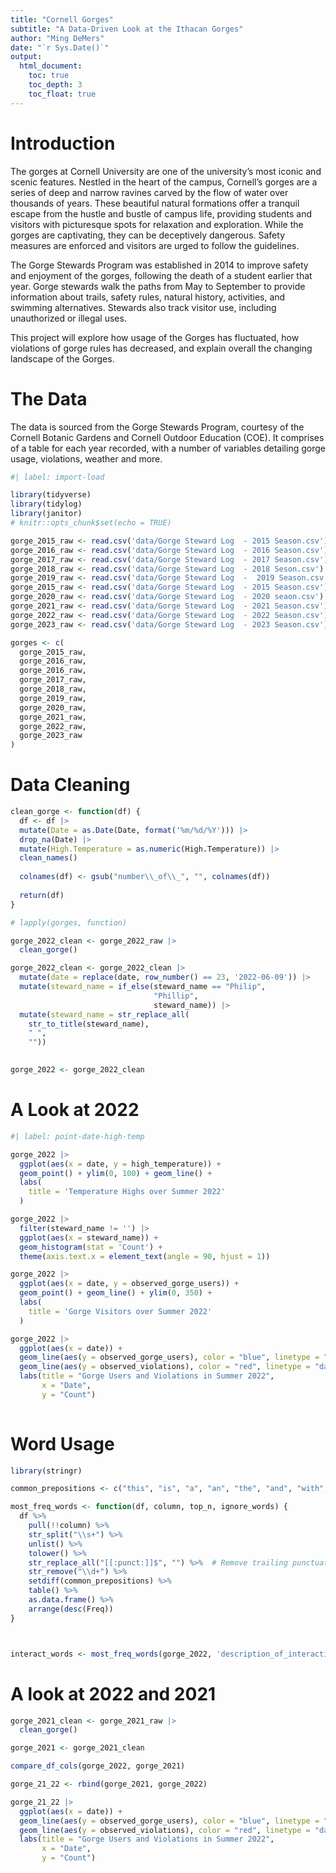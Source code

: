 ```yaml
---
title: "Cornell Gorges"
subtitle: "A Data-Driven Look at the Ithacan Gorges"
author: "Ming DeMers"
date: "`r Sys.Date()`"
output: 
  html_document:
    toc: true
    toc_depth: 3
    toc_float: true
---
```


# Introduction

The gorges at Cornell University are one of the university's most iconic and scenic features. Nestled in the heart of the campus, Cornell's gorges are a series of deep and narrow ravines carved by the flow of water over thousands of years. These beautiful natural formations offer a tranquil escape from the hustle and bustle of campus life, providing students and visitors with picturesque spots for relaxation and exploration. While the gorges are captivating, they can be deceptively dangerous. Safety measures are enforced and visitors are urged to follow the guidelines. 

The Gorge Stewards Program was established in 2014 to improve safety and enjoyment of the gorges, following the death of a student earlier that year. Gorge stewards walk the paths from May to September to provide information about trails, safety rules, natural history, activities, and swimming alternatives. Stewards also track visitor use, including unauthorized or illegal uses.

This project will explore how usage of the Gorges has fluctuated, how violations of gorge rules has decreased, and explain overall the changing landscape of the Gorges.

# The Data

The data is sourced from the Gorge Stewards Program, courtesy of the Cornell Botanic Gardens and Cornell Outdoor Education (COE). It comprises of a table for each year recorded, with a number of variables detailing gorge usage, violations, weather and more. 

```r
#| label: import-load

library(tidyverse)
library(tidylog)
library(janitor)
# knitr::opts_chunk$set(echo = TRUE)

gorge_2015_raw <- read.csv('data/Gorge Steward Log  - 2015 Season.csv')
gorge_2016_raw <- read.csv('data/Gorge Steward Log  - 2016 Season.csv')
gorge_2017_raw <- read.csv('data/Gorge Steward Log  - 2017 Season.csv')
gorge_2018_raw <- read.csv('data/Gorge Steward Log  - 2018 Seson.csv')
gorge_2019_raw <- read.csv('data/Gorge Steward Log  -  2019 Season.csv')
gorge_2015_raw <- read.csv('data/Gorge Steward Log  - 2015 Season.csv')
gorge_2020_raw <- read.csv('data/Gorge Steward Log  - 2020 seaon.csv')
gorge_2021_raw <- read.csv('data/Gorge Steward Log  - 2021 Season.csv')
gorge_2022_raw <- read.csv('data/Gorge Steward Log  - 2022 Season.csv')
gorge_2023_raw <- read.csv('data/Gorge Steward Log  - 2023 Season.csv')

gorges <- c(
  gorge_2015_raw,
  gorge_2016_raw,
  gorge_2016_raw,
  gorge_2017_raw,
  gorge_2018_raw,
  gorge_2019_raw,
  gorge_2020_raw,
  gorge_2021_raw,
  gorge_2022_raw,
  gorge_2023_raw
)

```

# Data Cleaning

```r

clean_gorge <- function(df) {
  df <- df |>
  mutate(Date = as.Date(Date, format('%m/%d/%Y'))) |>
  drop_na(Date) |>
  mutate(High.Temperature = as.numeric(High.Temperature)) |> 
  clean_names()
  
  colnames(df) <- gsub("number\\_of\\_", "", colnames(df))
  
  return(df)
}

# lapply(gorges, function)

gorge_2022_clean <- gorge_2022_raw |>
  clean_gorge() 

gorge_2022_clean <- gorge_2022_clean |>
  mutate(date = replace(date, row_number() == 23, '2022-06-09')) |>
  mutate(steward_name = if_else(steward_name == "Philip", 
                                "Phillip", 
                                steward_name)) |>
  mutate(steward_name = str_replace_all(
    str_to_title(steward_name), 
    " ", 
    "")) 
    

gorge_2022 <- gorge_2022_clean
```

# A Look at 2022

```r
#| label: point-date-high-temp

gorge_2022 |>
  ggplot(aes(x = date, y = high_temperature)) +
  geom_point() + ylim(0, 100) + geom_line() +
  labs(
    title = 'Temperature Highs over Summer 2022'
  )

gorge_2022 |>
  filter(steward_name != '') |>
  ggplot(aes(x = steward_name)) + 
  geom_histogram(stat = 'Count') +
  theme(axis.text.x = element_text(angle = 90, hjust = 1))

gorge_2022 |>
  ggplot(aes(x = date, y = observed_gorge_users)) +
  geom_point() + geom_line() + ylim(0, 350) + 
  labs(
    title = 'Gorge Visitors over Summer 2022'
  )

gorge_2022 |>
  ggplot(aes(x = date)) +
  geom_line(aes(y = observed_gorge_users), color = "blue", linetype = "solid") +
  geom_line(aes(y = observed_violations), color = "red", linetype = "dashed") +
  labs(title = "Gorge Users and Violations in Summer 2022", 
       x = "Date", 
       y = "Count")
  
```
# Word Usage
```r
library(stringr)

common_prepositions <- c("this", "is", "a", "an", "the", "and", "with", "than", "of", "in", "on", "at", "for", "to", "from", "by", "as", "but", "or", "", "-", "\"hi\"", "\"how", "\"the", "&", "(seemed", "+", "1", "10", "12-1")

most_freq_words <- function(df, column, top_n, ignore_words) {
  df %>%
    pull(!!column) %>%
    str_split("\\s+") %>%
    unlist() %>%
    tolower() %>%
    str_replace_all("[[:punct:]]$", "") %>%  # Remove trailing punctuation marks
    str_remove("\\d+") %>%        
    setdiff(common_prepositions) %>%
    table() %>%
    as.data.frame() %>%
    arrange(desc(Freq)) 
}



interact_words <- most_freq_words(gorge_2022, 'description_of_interactions', 50)


```

# A look at 2022 and 2021
```r

gorge_2021_clean <- gorge_2021_raw |>
  clean_gorge()

gorge_2021 <- gorge_2021_clean

compare_df_cols(gorge_2022, gorge_2021)

gorge_21_22 <- rbind(gorge_2021, gorge_2022)

gorge_21_22 |>
  ggplot(aes(x = date)) +
  geom_line(aes(y = observed_gorge_users), color = "blue", linetype = "solid") +
  geom_line(aes(y = observed_violations), color = "red", linetype = "dashed") +
  labs(title = "Gorge Users and Violations in Summer 2022", 
       x = "Date", 
       y = "Count")



```


